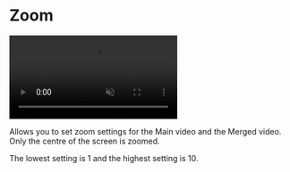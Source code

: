 # Zoom

<video autoPlay muted loop controls>
  <source src="/zoom.mp4" type="video/mp4" />
  Your browser does not support the video tag.
</video>


Allows you to set zoom settings for the Main video and the Merged video. Only the centre of the screen is zoomed. 

The lowest setting is 1 and the highest setting is 10.